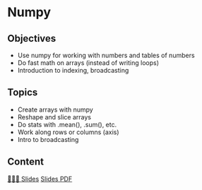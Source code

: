 # Numpy

## Objectives
- Use numpy for working with numbers and tables of numbers
- Do fast math on arrays (instead of writing loops)
- Introduction to indexing, broadcasting

## Topics
- Create arrays with numpy
- Reshape and slice arrays
- Do stats with .mean(), .sum(), etc.
- Work along rows or columns (axis)
- Intro to broadcasting

## Content

[👨🏻‍🏫 Slides]({{< var base_url>}}slides/Course4/slides.html){.btn .btn-outline-primary .btn role="button"} 
[Slides PDF]({{< var base_url>}}slides/Course4/slides.pdf){.btn .btn-outline-secondary .btn role="button"} 
